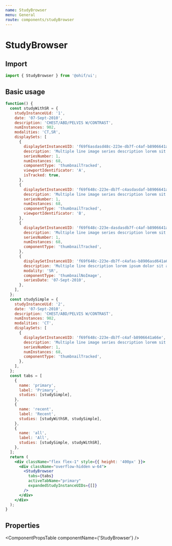 ```yaml
---
name: StudyBrowser
menu: General
route: components/studyBrowser
---
```



# StudyBrowser

## Import

```javascript
import { StudyBrowser } from '@ohif/ui';
```

## Basic usage

```jsx live
function() {
  const studyWithSR = {
    studyInstanceUid: '1',
    date: '07-Sept-2010',
    description: 'CHEST/ABD/PELVIS W/CONTRAST',
    numInstances: 902,
    modalities: 'CT,SR',
    displaySets: [
      {
        displaySetInstanceUID: 'f69f6asdasd48c-223e-db7f-c4af-b8906641a66e',
        description: 'Multiple line image series description lorem sit',
        seriesNumber: 1,
        numInstances: 68,
        componentType: 'thumbnailTracked',
        viewportIdentificator: 'A',
        isTracked: true,
      },
      {
        displaySetInstanceUID: 'f69f648c-223e-db7f-c4asdasdaf-b8906641a66e',
        description: 'Multiple line image series description lorem sit',
        seriesNumber: 1,
        numInstances: 68,
        componentType: 'thumbnailTracked',
        viewportIdentificator: 'B',
      },
      {
        displaySetInstanceUID: 'f69f648c-223e-dasdasdb7f-c4af-b8906641a66e',
        description: 'Multiple line image series description lorem sit',
        seriesNumber: 1,
        numInstances: 68,
        componentType: 'thumbnailTracked',
      },
      {
        displaySetInstanceUID: 'f69f648c-223e-db7f-c4afas-b8906asd641a66e',
        description: 'Multiple line description lorem ipsum dolor sit amet',
        modality: 'SR',
        componentType: 'thumbnailNoImage',
        seriesDate: '07-Sept-2010',
      },
    ],
  };
  const studySimple = {
    studyInstanceUid: '2',
    date: '07-Sept-2010',
    description: 'CHEST/ABD/PELVIS W/CONTRAST',
    numInstances: 902,
    modalities: 'CT',
    displaySets: [
      {
        displaySetInstanceUID: 'f69f648c-223e-db7f-c4af-b8906641a66e',
        description: 'Multiple line image series description lorem sit',
        seriesNumber: 1,
        numInstances: 68,
        componentType: 'thumbnailTracked',
      },
    ],
  };
  const tabs = [
    {
      name: 'primary',
      label: 'Primary',
      studies: [studySimple],
    },
    {
      name: 'recent',
      label: 'Recent',
      studies: [studyWithSR, studySimple],
    },
    {
      name: 'all',
      label: 'All',
      studies: [studySimple, studyWithSR],
    },
  ];
  return (
    <div className="flex flex-1" style={{ height: '400px' }}>
      <div className="overflow-hidden w-64">
        <StudyBrowser
          tabs={tabs}
          activeTabName="primary"
          expandedStudyInstanceUIDs={[]}
        />
      </div>
    </div>
  );
}
```

## Properties

<ComponentPropsTable componentName={'StudyBrowser'} />
